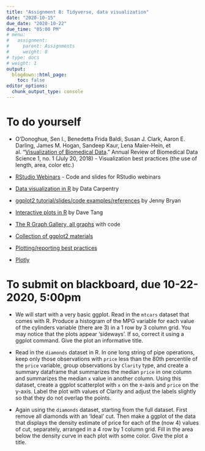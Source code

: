 ```yaml
---
title: "Assignment 8: Tidyverse, data visualization"
date: "2020-10-15"
due_date: "2020-10-22"
due_time: "05:00 PM"
# menu:
#   assignment:
#     parent: Assignments
#     weight: 8
# type: docs
# weight: 1
output:
  blogdown::html_page:
    toc: false
editor_options: 
  chunk_output_type: console
---
```


# To do yourself

- O'Donoghue, Sen I., Benedetta Frida Baldi, Susan J. Clark, Aaron E. Darling, James M. Hogan, Sandeep Kaur, Lena Maier-Hein, et al. "[Visualization of Biomedical Data](https://doi.org/10.1146/annurev-biodatasci-080917-013424)." Annual Review of Biomedical Data Science 1, no. 1 (July 20, 2018) - Visualization best practices (the use of length, area, color etc.)

- [RStudio Webinars](https://github.com/rstudio/webinars) - Code and slides for RStudio webinars

- [Data visualization in R](http://www.datacarpentry.org/R-genomics/05-data-visualization.html) by Data Carpentry

- [ggplot2 tutorial/slides/code examples/references](https://github.com/jennybc/ggplot2-tutorial) by Jenny Bryan 

- [Interactive plots in R](https://davetang.org/muse/2018/05/18/interactive-plots-in-r/) by Dave Tang

- [The R Graph Gallery, all graphs](http://www.r-graph-gallery.com/all-graphs/) with code

- [Collection of ggplot2 materials](https://github.com/Z3tt/ggplot-courses)

- [Plotting/reporting best practices](https://geanders.github.io/RProgrammingForResearch/reporting-data-results-1.html) 

- [Plotly](https://geanders.github.io/RProgrammingForResearch/reporting-data-results-3.html#htmlwidgets)


# To submit on blackboard, due 10-22-2020, 5:00pm

- We will start with a very basic ggplot. Read in the `mtcars` dataset that comes with R. Produce a histogram of the MPG variable for each value of the cylinders variable (there are 3) in a 1 row by 3 column grid. You may notice that the plots appear 'sideways'. If so, correct it using a ggplot command. Give the plot an informative title.

- Read in the `diamonds` dataset in R. In one long string of pipe operations, keep only those observations with `price` less than the 80th percentile of the `price` variable, group observations by `Clarity` type, and create a summary dataframe that summarizes the median `price` in one column and summarizes the median `x` value in another column. Using this dataset, create a ggplot scatterplot with `x` on the x-axis and `price` on the y-axis. Label the plot with values of Clarity and adjust the labels slightly so that they do not overlap the points.

- Again using the `diamonds` dataset, starting from the full dataset. First remove all diamonds with an 'Ideal' cut. Then make a ggplot of the data that displays the density estimate of price for each of the (now 4) values of cut, separately, arranged in a 4 row by 1 column grid. Fill in the area below the density curve in each plot with some color. Give the plot a title. 
